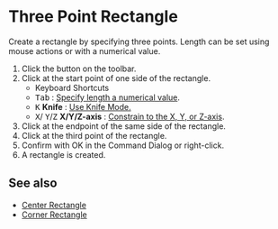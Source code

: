 
# Three Point Rectangle

<Reference shortcut='' command='Three Point Rectangle' button='Toolbar' />

Create a rectangle by specifying three points. Length can be set using mouse actions or with a numerical value.

1. Click the button <ButtonIcon type="button-three-point-rectangle" /> on the toolbar.
2. Click at the start point of one side of the rectangle.
   - <Kst>Keyboard Shortcuts</Kst>
   - <kbd>Tab</kbd> : [Specify length a numerical value](./sketching-essentials#specify-dimensions-numerically).
   - <kbd>K</kbd> **Knife** : [Use Knife Mode.](./sketching-essentials#use-knife-mode) 
   - <kbd>X</kbd>/ <kbd>Y</kbd>/<kbd>Z</kbd> **X/Y/Z-axis** : [Constrain to the X, Y, or Z-axis](./sketching-essentials#constrain-to-an-axis).
3. Click at the endpoint of the same side of the rectangle.
4. Click at the third point of the rectangle.
5. Confirm with OK in the Command Dialog or right-click.
6. A rectangle is created.

<VideoPlayer fileName="three-point-rectangle"/>

## See also

- [Center Rectangle](./center-rectangle)
- [Corner Rectangle](./corner-rectangle)